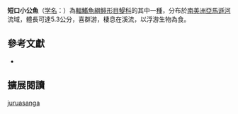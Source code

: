 {{Speciesbox
| image = 
| image_width = 250px
| status = NE
| status_system = IUCN3.1
| taxon= Anchoviella juruasanga
| authority = [[Loeb|Loeb]], 2012
| synonyms = 
}}
'''短口小公魚'''（[[学名|学名]]：''{{lang|la|Anchoviella juruasanga}}''）為[[輻鰭魚綱|輻鰭魚綱]][[鲱形目|鲱形目]][[鳀科|鳀科]]的其中一[[種|種]]，分布於[[南美洲|南美洲]][[亞馬遜河|亞馬遜河]]流域，體長可達5.3公分，喜群游，棲息在溪流，以浮游生物為食。

== 參考文獻 ==
*{{FishBase_species|genus=Anchoviella|species=juruasanga|year=2015|month=10}}

== 擴展閱讀 ==
{{refbegin}}
{{wikispecies-inline|Anchoviella juruasanga|短口小公魚}}
{{refend}}
{{Taxonbar|from=Q5490758}}

[[Category:小公魚屬|juruasanga]]